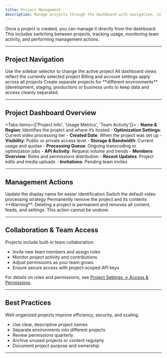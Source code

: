 ```yaml
---
title: Project Management
description: Manage projects through the dashboard with navigation, collaboration, and usage monitoring tools.
---
```





Once a project is created, you can manage it directly from the dashboard.  
This includes switching between projects, tracking usage, monitoring team activity, and performing management actions.

---

## Project Navigation

<Columns cols={3}>
  <Card title="Switch Projects" icon="workflow">
    Use the sidebar selector to change the active project
  </Card>
  <Card title="Dashboard Context" icon="bar-chart-3">
    All dashboard views reflect the currently selected project
  </Card>
  <Card title="Org-Wide Settings" icon="building">
    Billing and account settings apply across all projects
  </Card>
</Columns>

<Callout type="tip">
  Create separate projects for **different environments** (development, staging, production) or business units to keep
  data and access cleanly separated.
</Callout>

---

## Project Dashboard Overview

<Tabs items={['Project Info', 'Usage Metrics', 'Team Activity']}>
  <Tab value="Project Info">
    - **Name & Region**: Identifies the project and where it’s hosted
    - **Optimization Settings**: Current video processing tier
    - **Created Date**: When the project was set up
    - **Visibility**: Public or private access level
  </Tab>
  <Tab value="Usage Metrics">
    - **Storage & Bandwidth**: Current usage and quotas
    - **Processing Queue**: Ongoing transcoding or optimization jobs
    - **API Activity**: Request volume and trends
  </Tab>
  <Tab value="Team Activity">
    - **Members Overview**: Roles and permissions distribution
    - **Recent Updates**: Project edits and media uploads
    - **Invitations**: Pending team invites
  </Tab>
</Tabs>

---

## Management Actions

<Columns cols={3}>
  <Card title="Rename Project">
    Update the display name for easier identification
  </Card>
  <Card title="Change Optimization Tier">
    Switch the default video processing strategy
  </Card>
  <Card title="Delete Project">
    Permanently remove the project and its contents
  </Card>
</Columns>

<Callout type="error">
  **Warning**: Deleting a project is permanent and removes all content, feeds, and settings. This action cannot be
  undone.
</Callout>

---

## Collaboration & Team Access

Projects include built-in team collaboration:

- Invite new team members and assign roles
- Monitor project activity and contributions
- Adjust permissions as your team grows
- Ensure secure access with project-scoped API keys

For details on roles and permissions, see [Project Settings → Access & Permissions](/platform/dashboard/projects/project-settings).

---

## Best Practices

<Callout type="tip">
  Well-organized projects improve efficiency, security, and scaling.
</Callout>

- Use clear, descriptive project names
- Separate environments into different projects
- Review permissions quarterly
- Archive unused projects or content regularly
- Document project purpose and ownership

---
